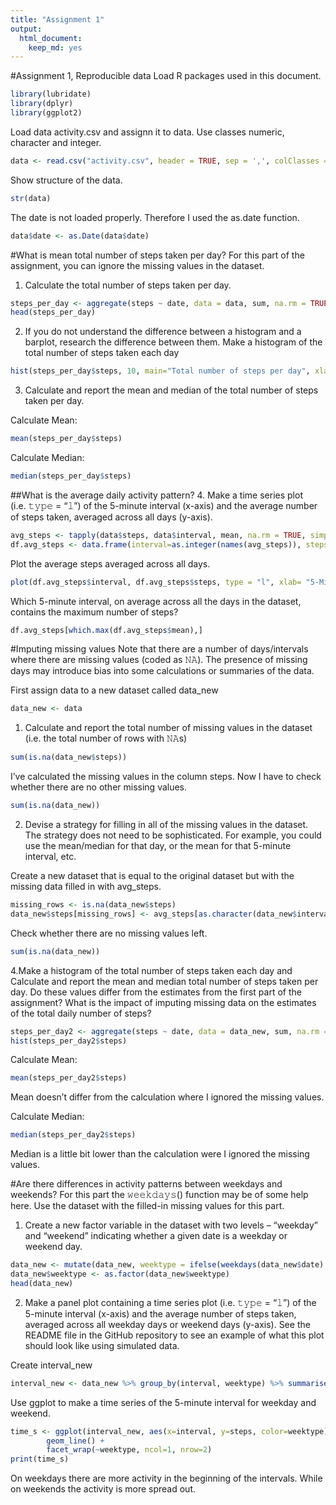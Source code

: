 ```yaml
---
title: "Assignment 1"
output: 
  html_document: 
    keep_md: yes
---
```


#Assignment 1, Reproducible data
Load R packages used in this document. 
```r
library(lubridate)
library(dplyr)
library(ggplot2)
```

Load data activity.csv and assignn it to data. Use classes numeric, character and integer.
```r
data <- read.csv("activity.csv", header = TRUE, sep = ',', colClasses = c("numeric", "character", "integer"))
```

Show structure of the data.
```r
str(data)
```

The date is not loaded properly. Therefore I used the as.date function.
```r
data$date <- as.Date(data$date)
```

#What is mean total number of steps taken per day?
For this part of the assignment, you can ignore the missing values in the dataset.

1. Calculate the total number of steps taken per day.
```r
steps_per_day <- aggregate(steps ~ date, data = data, sum, na.rm = TRUE)
head(steps_per_day)
```

2. If you do not understand the difference between a histogram and a barplot, research the difference between them. Make a histogram of the total number of steps taken each day
```r
hist(steps_per_day$steps, 10, main="Total number of steps per day", xlab="Steps")
```

3. Calculate and report the mean and median of the total number of steps taken per day.

Calculate Mean:
```r
mean(steps_per_day$steps)
```

Calculate Median:
```r
median(steps_per_day$steps)
```

##What is the average daily activity pattern?
4. Make a time series plot (i.e. 𝚝𝚢𝚙𝚎 = "𝚕") of the 5-minute interval (x-axis) and the average number of steps taken, averaged across all days (y-axis).
```r
avg_steps <- tapply(data$steps, data$interval, mean, na.rm = TRUE, simplify = T)
df.avg_steps <- data.frame(interval=as.integer(names(avg_steps)), steps=avg_steps)
```

Plot the average steps averaged across all days.
```r
plot(df.avg_steps$interval, df.avg_steps$steps, type = "l", xlab= "5-Minute=Interval", main="Daily", ylab= "Average number of steps")
```

Which 5-minute interval, on average across all the days in the dataset, contains the maximum number of steps?
```r
df.avg_steps[which.max(df.avg_steps$mean),]
```

#Imputing missing values
Note that there are a number of days/intervals where there are missing values (coded as 𝙽𝙰). The presence of missing days may introduce bias into some calculations or summaries of the data.

First assign data to a new dataset called data_new
```r
data_new <- data
```

1. Calculate and report the total number of missing values in the dataset (i.e. the total number of rows with 𝙽𝙰s)
```r
sum(is.na(data_new$steps))
```

I've calculated the missing values in the column steps. Now I have to check whether there are no other missing values. 
```r
sum(is.na(data_new))
```

2. Devise a strategy for filling in all of the missing values in the dataset. The strategy does not need to be sophisticated. For example, you could use the mean/median for that day, or the mean for that 5-minute interval, etc.

Create a new dataset that is equal to the original dataset but with the missing data filled in with avg_steps.
```r
missing_rows <- is.na(data_new$steps)
data_new$steps[missing_rows] <- avg_steps[as.character(data_new$interval[missing_rows])]
```

Check whether there are no missing values left.
```r
sum(is.na(data_new))
```

4.Make a histogram of the total number of steps taken each day and Calculate and report the mean and median total number of steps taken per day. Do these values differ from the estimates from the first part of the assignment? What is the impact of imputing missing data on the estimates of the total daily number of steps?

```r
steps_per_day2 <- aggregate(steps ~ date, data = data_new, sum, na.rm = TRUE)
hist(steps_per_day2$steps)
```

Calculate Mean:
```r
mean(steps_per_day2$steps)
```
Mean doesn't differ from the calculation where I ignored the missing values.

Calculate Median:
```r
median(steps_per_day2$steps)
```
Median is a little bit lower than the calculation were I ignored the missing values.

#Are there differences in activity patterns between weekdays and weekends?
For this part the 𝚠𝚎𝚎𝚔𝚍𝚊𝚢𝚜() function may be of some help here. Use the dataset with the filled-in missing values for this part.

1. Create a new factor variable in the dataset with two levels – “weekday” and “weekend” indicating whether a given date is a weekday or weekend day.
```r
data_new <- mutate(data_new, weektype = ifelse(weekdays(data_new$date) == "zaterdag" | weekdays(data_new$date) == "zondag", "weekend", "weekday"))
data_new$weektype <- as.factor(data_new$weektype)
head(data_new)
```

2. Make a panel plot containing a time series plot (i.e. 𝚝𝚢𝚙𝚎 = "𝚕") of the 5-minute interval (x-axis) and the average number of steps taken, averaged across all weekday days or weekend days (y-axis). See the README file in the GitHub repository to see an example of what this plot should look like using simulated data.

Create interval_new
```r
interval_new <- data_new %>% group_by(interval, weektype) %>% summarise(steps = mean(steps))
```

Use ggplot to make a time series of the 5-minute interval for weekday and weekend.
```r
time_s <- ggplot(interval_new, aes(x=interval, y=steps, color=weektype)) + 
        geom_line() + 
        facet_wrap(~weektype, ncol=1, nrow=2)
print(time_s)
```
On weekdays there are more activity in the beginning of the intervals. While on weekends the activity is more spread out.